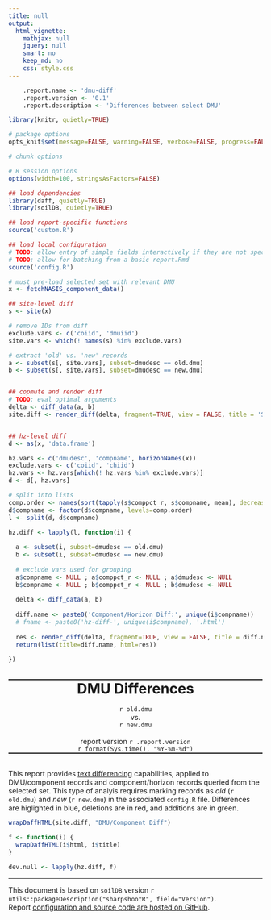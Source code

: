 ```yaml
---
title: null
output:
  html_vignette:
    mathjax: null
    jquery: null
    smart: no
    keep_md: no
    css: style.css
---
```


```r
	.report.name <- 'dmu-diff'
	.report.version <- '0.1'
	.report.description <- 'Differences between select DMU'
```


```r
library(knitr, quietly=TRUE)

# package options
opts_knit$set(message=FALSE, warning=FALSE, verbose=FALSE, progress=FALSE)

# chunk options

# R session options
options(width=100, stringsAsFactors=FALSE)

## load dependencies
library(daff, quietly=TRUE)
library(soilDB, quietly=TRUE)

## load report-specific functions
source('custom.R') 

## load local configuration 
# TODO: allow entry of simple fields interactively if they are not specified?
# TODO: allow for batching from a basic report.Rmd
source('config.R')

# must pre-load selected set with relevant DMU
x <- fetchNASIS_component_data()

## site-level diff
s <- site(x)

# remove IDs from diff
exclude.vars <- c('coiid', 'dmuiid')
site.vars <- which(! names(s) %in% exclude.vars)

# extract 'old' vs. 'new' records
a <- subset(s[, site.vars], subset=dmudesc == old.dmu)
b <- subset(s[, site.vars], subset=dmudesc == new.dmu)


## copmute and render diff
# TODO: eval optimal arguments
delta <- diff_data(a, b)
site.diff <- render_diff(delta, fragment=TRUE, view = FALSE, title = 'Site Diff', summary = TRUE)


## hz-level diff
d <- as(x, 'data.frame')

hz.vars <- c('dmudesc', 'compname', horizonNames(x))
exclude.vars <- c('coiid', 'chiid')
hz.vars <- hz.vars[which(! hz.vars %in% exclude.vars)]
d <- d[, hz.vars]

# split into lists
comp.order <- names(sort(tapply(s$comppct_r, s$compname, mean), decreasing = TRUE))
d$compname <- factor(d$compname, levels=comp.order)
l <- split(d, d$compname)

hz.diff <- lapply(l, function(i) {
  
  a <- subset(i, subset=dmudesc == old.dmu)
  b <- subset(i, subset=dmudesc == new.dmu)
  
  # exclude vars used for grouping
  a$compname <- NULL ; a$comppct_r <- NULL ; a$dmudesc <- NULL
  b$compname <- NULL ; b$comppct_r <- NULL ; b$dmudesc <- NULL
  
  delta <- diff_data(a, b)
  
  diff.name <- paste0('Component/Horizon Diff:', unique(i$compname))
  # fname <- paste0('hz-diff-', unique(i$compname), '.html')
  
  res <- render_diff(delta, fragment=TRUE, view = FALSE, title = diff.name, summary = TRUE)
  return(list(title=diff.name, html=res))
  
})
```

<br>
<div style="text-align: center; border-top-style: solid; border-bottom-style: solid; border-top-width: 2px; border-bottom-width: 2px;">
<span style="font-size: 200%; font-weight: bold;">DMU Differences</span>
<span style="font-size: 100%;">
<br>
<br>
`r old.dmu`<br>vs.<br>`r new.dmu`
</span>
<br><br>
report version `r .report.version`
<br>
`r format(Sys.time(), "%Y-%m-%d")`</div>

<br>
This report provides [text differencing](https://en.wikipedia.org/wiki/Diff_utility) capabilities, applied to DMU/component records and component/horizon records queried from the selected set. This type of analyis requires marking records as *old* (`r old.dmu`) and *new* (`r new.dmu`) in the associated `config.R` file. Differences are higlighted in blue, deletions are in red, and additions are in green.


```r
wrapDaffHTML(site.diff, "DMU/Component Diff")
```

```r
f <- function(i) {
  wrapDaffHTML(i$html, i$title)
}

dev.null <- lapply(hz.diff, f)
```



----------------------------
This document is based on `soilDB` version `r utils::packageDescription("sharpshootR", field="Version")`.
<br>
Report [configuration and source code are hosted on GitHub](https://github.com/ncss-tech/soilReports).


